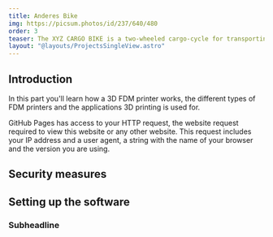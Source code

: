 ```yaml
---
title: Anderes Bike
img: https://picsum.photos/id/237/640/480
order: 3
teaser: The XYZ CARGO BIKE is a two-wheeled cargo-cycle for transporting persons or goods in a fast way.
layout: "@layouts/ProjectsSingleView.astro"
---
```


## Introduction

In this part you'll learn how a 3D FDM printer works, the different types of FDM printers and the applications 3D printing is used for.

GitHub Pages has access to your HTTP request, the website request required to view this website or any other website. This request includes your IP address and a user agent, a string with the name of your browser and the version you are using.

## Security measures

## Setting up the software

### Subheadline